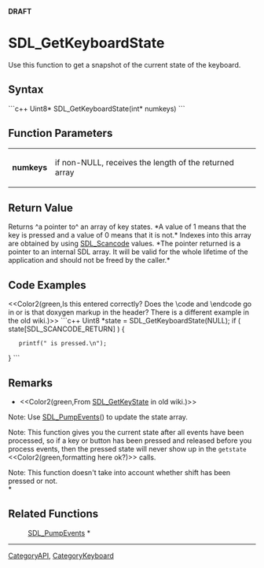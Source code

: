 <!-- pragma section-numbers off -->
<!-- pragma disable-camelcase -->
'''DRAFT'''

= SDL_GetKeyboardState =
Use this function to get a snapshot of the current state of the keyboard.


== Syntax ==
```c++
Uint8* SDL_GetKeyboardState(int* numkeys)
```

== Function Parameters ==
{|
|'''numkeys'''
|if non-NULL, receives the length of the returned array
|}

== Return Value ==
Returns ^a pointer to^ an array of key states. *A value of 1 means that the key is pressed and a value of 0 means that it is not.*  Indexes into this array are obtained by using [[SDL_Scancode]] values.  *The pointer returned is a pointer to an internal SDL array. It will be valid for the whole lifetime of the application and should not be freed by the caller.*

== Code Examples ==
<<Color2(green,Is this entered correctly? Does the \code and \endcode go in or is that doxygen markup in the header?  There is a different example in the old wiki.)>>
```c++
Uint8 *state = SDL_GetKeyboardState(NULL);
if ( state[SDL_SCANCODE_RETURN] ) {
    printf("<RETURN> is pressed.\n");
}
```

== Remarks ==
*<<Color2(green,From [[SDL_GetKeyState]] in old wiki.)>><br/>
Note: Use [[SDL_PumpEvents]]() to update the state array.

Note: This function gives you the current state after all events have been processed, so if a key or button has been pressed and released before you process events, then the pressed state will never show up in the <code>getstate</code> <<Color2(green,formatting here ok?)>> calls.

Note: This function doesn't take into account whether shift has been pressed or not. <br/>*

== Related Functions ==
:[[SDL_PumpEvents]] *

----
[[CategoryAPI]], [[CategoryKeyboard]]
